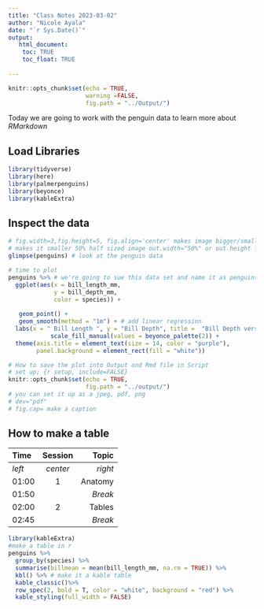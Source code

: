 ```yaml
---
title: "Class Notes 2023-03-02"
author: "Nicole Ayala"
date: "`r Sys.Date()`"
output:
   html_document:
    toc: TRUE
    toc_float: TRUE
   
---
```


```r
knitr::opts_chunk$set(echo = TRUE,
                      warning =FALSE,
                      fig.path = "../Output/")
```

Today we are going to work with the penguin data to learn more about *RMarkdown*


## Load Libraries
```r
library(tidyverse)
library(here)
library(palmerpenguins)
library(beyonce)
library(kableExtra)

```

## Inspect the data
```r
# fig.width=3,fig.height=5, fig.align='center' makes image bigger/smaller/to righ, center or left
# makes it smaller 50% half sized image out.width="50%" or out.height for aspect ratio changes
glimpse(penguins) # look at the penguin data

# time to plot
penguins %>% # we're going to sue this data set and name it as penguins
  ggplot(aes(x = bill_length_mm,
             y = bill_depth_mm,
             color = species)) +
  
   geom_point() +
   geom_smooth(method = "1m") + # add linear regression
  labs(x = " Bill Length ", y = "Bill Depth", title =  "Bill Depth versus  Bill Length in Various Penguin Species")+
            scale_fill_manual(values = beyonce_palette(2)) +
  theme(axis.title = element_text(size = 14, color = "purple"),
        panel.background = element_rect(fill = "white"))
```

```r
# How to save the plot into Output and Rmd file in Script
# set up; {r setup, include=FALSE}
knitr::opts_chunk$set(echo = TRUE,
                      fig.path = "../output/")
# you can set it up as a jpeg, pdf, png
# dev="pdf"
# fig.cap= make a caption

```
## How to make a table  

| Time  | Session | Topic    |
|:---|:----:|------:|
| _left_ | _center_| _right_ |
| 01:00  | 1       | Anatomy |
| 01:50  |         | *Break* |
| 02:00  | 2       | Tables  |
| 02:45  |         | *Break* |


```r
library(kableExtra)
#make a table in r
penguins %>%
  group_by(species) %>%
  summarise(billmean = mean(bill_length_mm, na.rm = TRUE)) %>%
  kbl() %>% # make it a kable table
  kable_classic()%>% 
  row_spec(2, bold = T, color = "white", background = "red") %>%
  kable_styling(full_width = FALSE)
```

